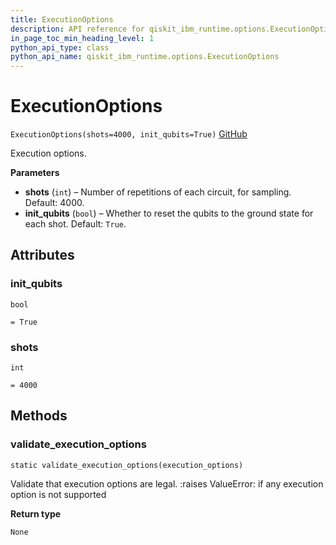 ```yaml
---
title: ExecutionOptions
description: API reference for qiskit_ibm_runtime.options.ExecutionOptions
in_page_toc_min_heading_level: 1
python_api_type: class
python_api_name: qiskit_ibm_runtime.options.ExecutionOptions
---
```


# ExecutionOptions

<span id="qiskit_ibm_runtime.options.ExecutionOptions" />

`ExecutionOptions(shots=4000, init_qubits=True)` [GitHub](https://github.com/qiskit/qiskit-ibm-runtime/tree/stable/0.18/qiskit_ibm_runtime/options/execution_options.py "view source code")

Execution options.

**Parameters**

*   **shots** (`int`) – Number of repetitions of each circuit, for sampling. Default: 4000.
*   **init\_qubits** (`bool`) – Whether to reset the qubits to the ground state for each shot. Default: `True`.

## Attributes

<span id="qiskit_ibm_runtime.options.ExecutionOptions.init_qubits" />

### init\_qubits

`bool`

`= True`

<span id="qiskit_ibm_runtime.options.ExecutionOptions.shots" />

### shots

`int`

`= 4000`

## Methods

### validate\_execution\_options

<span id="qiskit_ibm_runtime.options.ExecutionOptions.validate_execution_options" />

`static validate_execution_options(execution_options)`

Validate that execution options are legal. :raises ValueError: if any execution option is not supported

**Return type**

`None`

